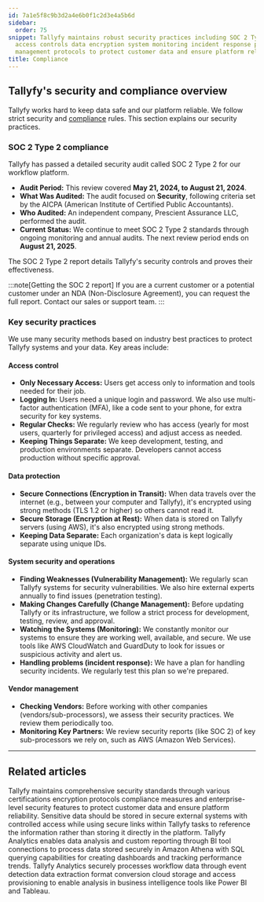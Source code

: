 ```yaml
---
id: 7a1e5f8c9b3d2a4e6b0f1c2d3e4a5b6d
sidebar:
  order: 75
snippet: Tallyfy maintains robust security practices including SOC 2 Type 2 compliance
  access controls data encryption system monitoring incident response plans and vendor
  management protocols to protect customer data and ensure platform reliability.
title: Compliance
---
```


## Tallyfy's security and compliance overview

Tallyfy works hard to keep data safe and our platform reliable. We follow strict security and [compliance](/products/pro/compliance/) rules. This section explains our security practices.

### SOC 2 Type 2 compliance

Tallyfy has passed a detailed security audit called SOC 2 Type 2 for our workflow platform.

- **Audit Period:** This review covered **May 21, 2024, to August 21, 2024**.
- **What Was Audited:** The audit focused on **Security**, following criteria set by the AICPA (American Institute of Certified Public Accountants).
- **Who Audited:** An independent company, Prescient Assurance LLC, performed the audit.
- **Current Status:** We continue to meet SOC 2 Type 2 standards through ongoing monitoring and annual audits. The next review period ends on **August 21, 2025**.

The SOC 2 Type 2 report details Tallyfy's security controls and proves their effectiveness.

:::note[Getting the SOC 2 report]
If you are a current customer or a potential customer under an NDA (Non-Disclosure Agreement), you can request the full report. Contact our sales or support team.
:::

### Key security practices

We use many security methods based on industry best practices to protect Tallyfy systems and your data. Key areas include:

#### Access control

- **Only Necessary Access:** Users get access only to information and tools needed for their job.
- **Logging In:** Users need a unique login and password. We also use multi-factor authentication (MFA), like a code sent to your phone, for extra security for key systems.
- **Regular Checks:** We regularly review who has access (yearly for most users, quarterly for privileged access) and adjust access as needed.
- **Keeping Things Separate:** We keep development, testing, and production environments separate. Developers cannot access production without specific approval.

#### Data protection

- **Secure Connections (Encryption in Transit):** When data travels over the internet (e.g., between your computer and Tallyfy), it's encrypted using strong methods (TLS 1.2 or higher) so others cannot read it.
- **Secure Storage (Encryption at Rest):** When data is stored on Tallyfy servers (using AWS), it's also encrypted using strong methods.
- **Keeping Data Separate:** Each organization's data is kept logically separate using unique IDs.

#### System security and operations

- **Finding Weaknesses (Vulnerability Management):** We regularly scan Tallyfy systems for security vulnerabilities. We also hire external experts annually to find issues (penetration testing).
- **Making Changes Carefully (Change Management):** Before updating Tallyfy or its infrastructure, we follow a strict process for development, testing, review, and approval.
- **Watching the Systems (Monitoring):** We constantly monitor our systems to ensure they are working well, available, and secure. We use tools like AWS CloudWatch and GuardDuty to look for issues or suspicious activity and alert us.
- **Handling problems (incident response):** We have a plan for handling security incidents. We regularly test this plan so we're prepared.

#### Vendor management

- **Checking Vendors:** Before working with other companies (vendors/sub-processors), we assess their security practices. We review them periodically too.
- **Monitoring Key Partners:** We review security reports (like SOC 2) of key sub-processors we rely on, such as AWS (Amazon Web Services).

---


## Related articles
<CardGrid>
<LinkTitleCard header="<b>Miscellaneous > Terms & legals</b>" href="/products/pro/miscellaneous/terms-legals/" > Tallyfy maintains comprehensive security standards through various certifications encryption protocols compliance measures and enterprise-level security features to protect customer data and ensure platform reliability. </LinkTitleCard>
<LinkTitleCard header="<b>Tracking And Tasks > Protect sensitive data</b>" href="/products/pro/tracking-and-tasks/how-can-i-protect-sensitive-data-in-tallyfy/" > Sensitive data should be stored in secure external systems with controlled access while using secure links within Tallyfy tasks to reference the information rather than storing it directly in the platform. </LinkTitleCard>
<LinkTitleCard header="<b>Integrations > Tallyfy Analytics</b>" href="/products/pro/integrations/analytics/" > Tallyfy Analytics enables data analysis and custom reporting through BI tool connections to process data stored securely in Amazon Athena with SQL querying capabilities for creating dashboards and tracking performance trends. </LinkTitleCard>
<LinkTitleCard header="<b>Analytics > How Tallyfy Analytics works</b>" href="/products/pro/integrations/analytics/how-does-tallyfy-analytics-process-my-data/" > Tallyfy Analytics securely processes workflow data through event detection data extraction format conversion cloud storage and access provisioning to enable analysis in business intelligence tools like Power BI and Tableau. </LinkTitleCard>
</CardGrid>